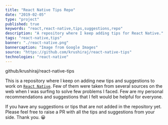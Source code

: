 ```yaml
---
title: "React Native Tips Repo"
date: "2019-02-05"
type: "project"
published: true
keywords: "react,react-native,tips,suggestions,repo"
description: "A repository where I keep adding tips for React Native."
tags: "react-native,tips"
banner: "./react-native.png"
bannercaption: "Image from Google Images"
source: "https://github.com/krushiraj/react-native-tips"
technologies: "react-native"
---
```


github/krushiraj/react-native-tips

This is a repository where I keep on adding new tips and suggestions to work on [`React Native`](https://facebook.github.io/react-native/). Few of them were taken from several sources on the web when I was surfing to solve few problems I faced. Few are my personal recommendations and suggestions that I felt would be helpful for everyone.

If you have any suggestions or tips that are not added in the repository yet. Please feel free to raise a PR with all the tips and suggestions from your side. Thank you. 😀